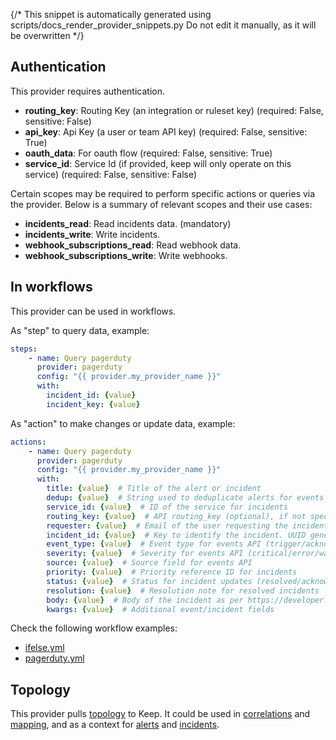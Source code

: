 {/* This snippet is automatically generated using scripts/docs_render_provider_snippets.py
Do not edit it manually, as it will be overwritten */}

## Authentication
This provider requires authentication.
- **routing_key**: Routing Key (an integration or ruleset key) (required: False, sensitive: False)
- **api_key**: Api Key (a user or team API key) (required: False, sensitive: True)
- **oauth_data**: For oauth flow (required: False, sensitive: True)
- **service_id**: Service Id (if provided, keep will only operate on this service) (required: False, sensitive: False)

Certain scopes may be required to perform specific actions or queries via the provider. Below is a summary of relevant scopes and their use cases:
- **incidents_read**: Read incidents data. (mandatory) 
- **incidents_write**: Write incidents.  
- **webhook_subscriptions_read**: Read webhook data.  
- **webhook_subscriptions_write**: Write webhooks.  



## In workflows

This provider can be used in workflows.


As "step" to query data, example:
```yaml
steps:
    - name: Query pagerduty
      provider: pagerduty
      config: "{{ provider.my_provider_name }}"
      with:
        incident_id: {value}  
        incident_key: {value}  
```


As "action" to make changes or update data, example:
```yaml
actions:
    - name: Query pagerduty
      provider: pagerduty
      config: "{{ provider.my_provider_name }}"
      with:
        title: {value}  # Title of the alert or incident
        dedup: {value}  # String used to deduplicate alerts for events API, max 255 chars
        service_id: {value}  # ID of the service for incidents
        routing_key: {value}  # API routing_key (optional), if not specified, fallbacks to the one provided in provider
        requester: {value}  # Email of the user requesting the incident creation
        incident_id: {value}  # Key to identify the incident. UUID generated if not provided
        event_type: {value}  # Event type for events API (trigger/acknowledge/resolve)
        severity: {value}  # Severity for events API (critical/error/warning/info)
        source: {value}  # Source field for events API
        priority: {value}  # Priority reference ID for incidents
        status: {value}  # Status for incident updates (resolved/acknowledged)
        resolution: {value}  # Resolution note for resolved incidents
        body: {value}  # Body of the incident as per https://developer.pagerduty.com/api-reference/a7d81b0e9200f-create-an-incident#request-body
        kwargs: {value}  # Additional event/incident fields
```




Check the following workflow examples:
- [ifelse.yml](https://github.com/keephq/keep/blob/main/examples/workflows/ifelse.yml)
- [pagerduty.yml](https://github.com/keephq/keep/blob/main/examples/workflows/pagerduty.yml)


## Topology
This provider pulls [topology](/overview/servicetopology) to Keep. It could be used in [correlations](/overview/correlation-topology)
and [mapping](/overview/enrichment/mapping#mapping-with-topology-data), and as a context
for [alerts](/alerts/sidebar#7-alert-topology-view) and [incidents](/overview#17-incident-topology).